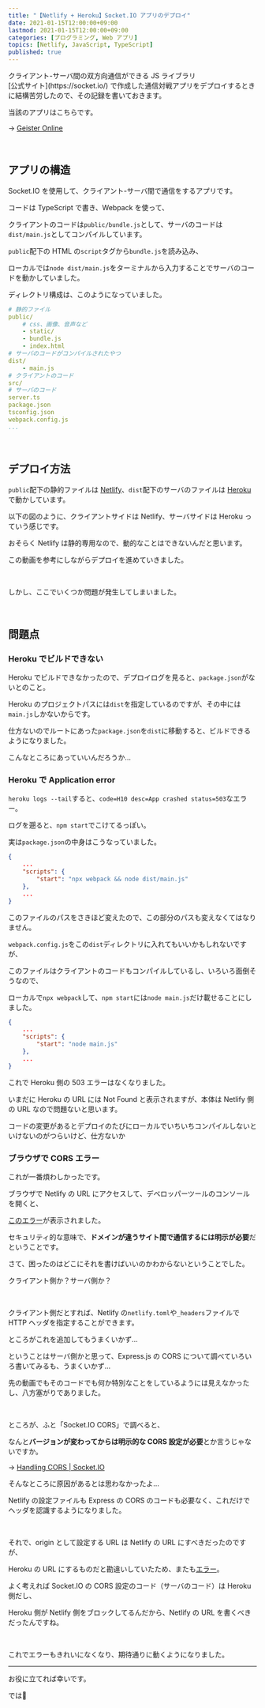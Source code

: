 ```yaml
---
title: "【Netlify + Heroku】Socket.IO アプリのデプロイ"
date: 2021-01-15T12:00:00+09:00
lastmod: 2021-01-15T12:00:00+09:00
categories: [プログラミング, Web アプリ]
topics: [Netlify, JavaScript, TypeScript]
published: true
---
```


<p><tltp label="Socket.IO">クライアント-サーバ間の双方向通信ができる JS ライブラリ<br/>[公式サイト](https://socket.io/)</tltp>
 で作成した通信対戦アプリをデプロイするときに結構苦労したので、その記録を書いておきます。</p>

<!--more-->

当該のアプリはこちらです。

→ [Geister Online](https://geister-online.netlify.app)

<br/>

## アプリの構造

Socket.IO を使用して、クライアント-サーバ間で通信をするアプリです。

コードは TypeScript で書き、Webpack を使って、

クライアントのコードは`public/bundle.js`として、サーバのコードは`dist/main.js`としてコンパイルしています。

`public`配下の HTML の`script`タグから`bundle.js`を読み込み、

ローカルでは`node dist/main.js`をターミナルから入力することでサーバのコードを動かしていました。

ディレクトリ構成は、このようになっていました。

```yml hide_nums
# 静的ファイル
public/
    # css、画像、音声など
    - static/
    - bundle.js
    - index.html
# サーバのコードがコンパイルされたやつ
dist/
    - main.js
# クライアントのコード
src/
# サーバのコード
server.ts
package.json
tsconfig.json
webpack.config.js
...
```

<br/>

## デプロイ方法

`public`配下の静的ファイルは [Netlify](https://www.netlify.com/)、`dist`配下のサーバのファイルは [Heroku](https://jp.heroku.com/) で動かしています。

以下の図のように、クライアントサイドは Netlify、サーバサイドは Heroku っていう感じです。

<postimage src="relation" ext="svg" alt="デプロイの構造" />

おそらく Netlify は静的専用なので、動的なことはできないんだと思います。

この動画を参考にしながらデプロイを進めていきました。

<yout id="M9RDYkFs-EQ" />

<br/>

しかし、ここでいくつか問題が発生してしまいました。

<br/>

## 問題点

### Heroku でビルドできない

Heroku でビルドできなかったので、デプロイログを見ると、`package.json`がないとのこと。

Heroku のプロジェクトパスには`dist`を指定しているのですが、その中には`main.js`しかないからです。

仕方ないのでルートにあった`package.json`を`dist`に移動すると、ビルドできるようになりました。

<fukidashi face="ase">

こんなところにあっていいんだろうか…

</fukidashi>

### Heroku で Application error

`heroku logs --tail`すると、`code=H10 desc=App crashed status=503`なエラー。

ログを遡ると、`npm start`でこけてるっぽい。

実は`package.json`の中身はこうなっていました。

```json name=package.json
{
    ...
    "scripts": {
        "start": "npx webpack && node dist/main.js"
    },
    ...
}
```

このファイルのパスをさきほど変えたので、この部分のパスも変えなくてはなりません。

`webpack.config.js`をこの`dist`ディレクトリに入れてもいいかもしれないですが、

このファイルはクライアントのコードもコンパイルしているし、いろいろ面倒そうなので、

ローカルで`npx webpack`して、`npm start`には`node main.js`だけ載せることにしました。

```json name=package.json
{
    ...
    "scripts": {
        "start": "node main.js"
    },
    ...
}
```

これで Heroku 側の 503 エラーはなくなりました。

いまだに Heroku の URL には Not Found と表示されますが、本体は Netlify 側の URL なので問題ないと思います。

<fukidashi face="neut">

コードの変更があるとデプロイのたびにローカルでいちいちコンパイルしないといけないのがつらいけど、仕方ないか

</fukidashi>

### ブラウザで CORS エラー

これが一番煩わしかったです。

ブラウザで Netlify の URL にアクセスして、デベロッパーツールのコンソールを開くと、

[このエラー](https://developer.mozilla.org/ja/docs/Web/HTTP/CORS/Errors/CORSMissingAllowOrigin)が表示されました。

セキュリティ的な意味で、**ドメインが違うサイト間で通信するには明示が必要**だということです。

さて、困ったのはどこにそれを書けばいいのかわからないということでした。

クライアント側か？サーバ側か？

<br/>

クライアント側だとすれば、Netlify の`netlify.toml`や`_headers`ファイルで HTTP ヘッダを指定することができます。

ところがこれを追加してもうまくいかず…

ということはサーバ側かと思って、Express.js の CORS について調べていろいろ書いてみるも、うまくいかず…

先の動画でもそのコードでも何か特別なことをしているようには見えなかったし、八方塞がりでありました。

<br/>

ところが、ふと「Socket.IO CORS」で調べると、

なんと**バージョンが変わってからは明示的な CORS 設定が必要**とか言うじゃないですか。

→ [Handling CORS | Socket.IO](https://socket.io/docs/v3/handling-cors/)

<fukidashi face="ase">

そんなところに原因があるとは思わなかったよ…

</fukidashi>

Netlify の設定ファイルも Express の CORS のコードも必要なく、これだけでヘッダを認識するようになりました。

<br/>

それで、origin として設定する URL は Netlify の URL にすべきだったのですが、

Heroku の URL にするものだと勘違いしていたため、またも[エラー](https://developer.mozilla.org/ja/docs/Web/HTTP/CORS/Errors/CORSAllowOriginNotMatchingOrigin)。

よく考えれば Socket.IO の CORS 設定のコード（サーバのコード）は Heroku 側だし、

Heroku 側が Netlify 側をブロックしてるんだから、Netlify の URL を書くべきだったんですね。

<br/>

これでエラーもきれいになくなり、期待通りに動くようになりました。

---

お役に立てれば幸いです。

では👋

